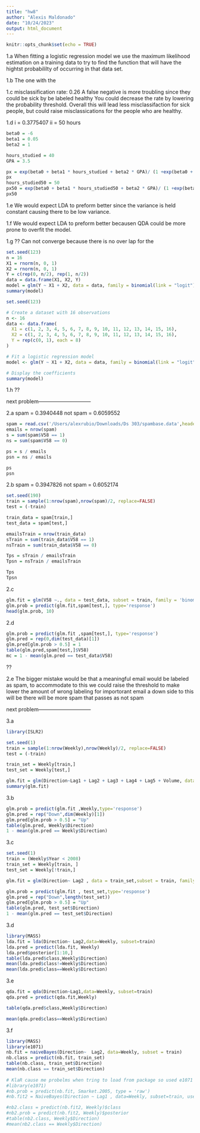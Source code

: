 ```yaml
---
title: "hw8"
author: "Alexis Maldonado"
date: "10/24/2023"
output: html_document
---
```


```r
knitr::opts_chunk$set(echo = TRUE)
```

1.a
When fitting a logistic regression model we use the maximum likelihood estimation on a training data to try to find the function that will have the hightst probabililty of occurring in that data set.

1.b
The one with the

1.c
misclassification rate: 0.26
A false negative is more troubling since they could be sick by be labeled healthy
You could decrease the rate by lowering the probability threshold.
Overall this will lead less misclassifaction for sick people, but could raise misclassications for the people who are healthy.

1.d
i = 0.3775407
ii = 50 hours
```r
beta0 = -6
beta1 = 0.05
beta2 = 1

hours_studied = 40
GPA = 3.5

px = exp(beta0 + beta1 * hours_studied + beta2 * GPA)/ (1 +exp(beta0 + beta1 * hours_studied + beta2 * GPA))
px
hours_studied50 = 50
px50 = exp(beta0 + beta1 * hours_studied50 + beta2 * GPA)/ (1 +exp(beta0 + beta1 * hours_studied50 + beta2 * GPA))
px50
```

1.e
We would expect LDA to preform better since the variance is held constant causing there to be low variance. 

1.f
We would expect LDA to preform better becausen QDA could be more prone to overfit the model.

1.g
??
Can not converge because there is no over lap for the 
```r
set.seed(123)
n = 16
X1 = rnorm(n, 0, 1)
X2 = rnorm(n, 0, 1)
Y = c(rep(0, n/2), rep(1, n/2))
data = data.frame(X1, X2, Y)
model = glm(Y ~ X1 + X2, data = data, family = binomial(link = "logit"))
summary(model)

set.seed(123)

# Create a dataset with 16 observations
n <- 16
data <- data.frame(
  X1 = c(1, 2, 3, 4, 5, 6, 7, 8, 9, 10, 11, 12, 13, 14, 15, 16),
  X2 = c(1, 2, 3, 4, 5, 6, 7, 8, 9, 10, 11, 12, 13, 14, 15, 16),
  Y = rep(c(0, 1), each = 8)
)

# Fit a logistic regression model
model <- glm(Y ~ X1 + X2, data = data, family = binomial(link = "logit"))

# Display the coefficients
summary(model)
```

1.h
??

next problem------------------------------

2.a
spam = 0.3940448
not spam = 0.6059552
```r
spam = read.csv('/Users/alexrubio/Downloads/Ds 303/spambase.data',header=FALSE)
emails = nrow(spam)
s = sum(spam$V58 == 1)
ns = sum(spam$V58 == 0)

ps = s / emails
psn = ns / emails

ps
psn
```

2.b
spam = 0.3947826
not spam = 0.6052174
```r
set.seed(190)
train = sample(1:nrow(spam),nrow(spam)/2, replace=FALSE)
test = (-train)

train_data = spam[train,]
test_data = spam[test,]

emailsTrain = nrow(train_data)
sTrain = sum(train_data$V58 == 1)
nsTrain = sum(train_data$V58 == 0)

Tps = sTrain / emailsTrain
Tpsn = nsTrain / emailsTrain

Tps
Tpsn
```

2.c
```r
glm.fit = glm(V58 ~., data = test_data, subset = train, family = 'binomial')
glm.prob = predict(glm.fit,spam[test,], type='response')
head(glm.prob, 10)
```

2.d
```r
glm.prob = predict(glm.fit ,spam[test,], type='response') 
glm.pred = rep(0,dim(test_data)[1])
glm.pred[glm.prob > 0.5] = 1
table(glm.pred,spam[test,]$V58)
mc = 1 - mean(glm.pred == test_data$V58)
```
??

2.e
The bigger mistake would be that a meaningful email would be labeled as spam, to accommodate to this we could raise the threshold to make lower the amount of wrong labeling for importorant email a down side to this will be there will be more spam that passes as not spam

next problem------------------------------

3.a
```r
library(ISLR2)

set.seed(1)
train = sample(1:nrow(Weekly),nrow(Weekly)/2, replace=FALSE)
test = (-train)

train_set = Weekly[train,]
test_set = Weekly[test,]

glm.fit = glm(Direction~Lag1 + Lag2 + Lag3 + Lag4 + Lag5 + Volume, data = Weekly,subset = train, family = 'binomial')
summary(glm.fit)
```

3.b
```r
glm.prob = predict(glm.fit ,Weekly,type='response') 
glm.pred = rep("Down",dim(Weekly)[1])
glm.pred[glm.prob > 0.5] = "Up"
table(glm.pred, Weekly$Direction)
1 - mean(glm.pred == Weekly$Direction)
```

3.c
```r
set.seed(1)
train = (Weekly$Year < 2008)
train_set = Weekly[train, ]
test_set = Weekly[!train,]

glm.fit = glm(Direction~ Lag2 , data = train_set,subset = train, family = 'binomial')

glm.prob = predict(glm.fit , test_set,type='response') 
glm.pred = rep("Down",length(test_set))
glm.pred[glm.prob > 0.5] = "Up"
table(glm.pred, test_set$Direction)
1 - mean(glm.pred == test_set$Direction)
```

3.d
```r
library(MASS)
lda.fit = lda(Direction~ Lag2,data=Weekly, subset=train)
lda.pred = predict(lda.fit, Weekly)
lda.pred$posterior[1:10,]
table(lda.pred$class,Weekly$Direction)
mean(lda.pred$class!=Weekly$Direction)
mean(lda.pred$class==Weekly$Direction)
```
3.e
```r
qda.fit = qda(Direction~Lag1,data=Weekly, subset=train)
qda.pred = predict(qda.fit,Weekly)

table(qda.pred$class,Weekly$Direction)

mean(qda.pred$class==Weekly$Direction)
```

3.f
```r
library(MASS)
library(e1071)
nb.fit = naiveBayes(Direction~  Lag2, data=Weekly, subset = train)
nb.class = predict(nb.fit, train_set)
table(nb.class, train_set$Direction)
mean(nb.class == train_set$Direction)
 
# KlaR cause me probelms when tring to load from package so used e1071
#library(e1071)
#nb.prob = predict(nb.fit, Smarket.2005, type = 'raw')
#nb.fit2 = NaiveBayes(Direction ~ Lag1 , data=Weekly, subset=train, usekernel = TRUE)

#nb2.class = predict(nb.fit2, Weekly)$class
#nb2.prob = predict(nb.fit2, Weekly)$posterior
#table(nb2.class, Weekly$Direction)
#mean(nb2.class == Weekly$Direction)
```